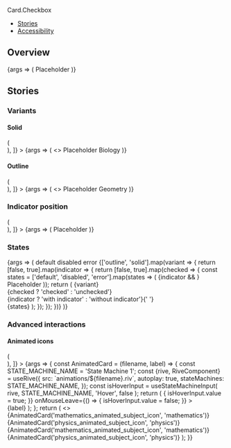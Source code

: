 


<Meta title="Components/Card2/Checkbox" component={Card.Checkbox} />

<PageHeader>Card.Checkbox</PageHeader>

- [Stories](#stories)
- [Accessibility](#accessibility)

## Overview

<Canvas>
  <Story name="Default">
    {args => (
      <Card.Checkbox {...args} width="150px" height="150px">
        <Card.CheckboxIndicator slot="top-left" />
        <Flex justifyContent="center" alignItems="center" fullHeight>
          <Text color="text-gray-50" size="xsmall" weight="bold">
            Placeholder
          </Text>
        </Flex>
      </Card.Checkbox>
    )}
  </Story>
</Canvas>

<ArgsTable story="Default" />

## Stories

### Variants

#### Solid

<Canvas>
  <Story
    name="Solid"
    decorators={[
      Story => (
        <div
          style={{
            background: 'var(--gray-30)',
            padding: 64,
            display: 'flex',
            justifyContent: 'space-evenly',
          }}
        >
          <Story />
        </div>
      ),
    ]}
  >
    {args => (
      <>
        <Card.Checkbox
          {...args}
          width="150px"
          height="150px"
          defaultChecked={true}
        >
          <Card.CheckboxIndicator slot="top-left" />
          <Flex justifyContent="center" alignItems="center" fullHeight>
            <Text color="text-gray-50" size="xsmall" weight="bold">
              Placeholder
            </Text>
          </Flex>
        </Card.Checkbox>
        <Card.Checkbox
          {...args}
          width="150px"
          height="150px"
          defaultChecked={true}
          style={{'--card-background-color': 'var(--green-20)'}}
        >
          <Card.CheckboxIndicator slot="top-left" />
          <Flex
            justifyContent="center"
            alignItems="center"
            fullHeight
            direction="column"
            gap="s"
          >
            <SubjectIcon type="biology" />
            <Text color="text-text-black" size="small" weight="bold">
              Biology
            </Text>
          </Flex>
        </Card.Checkbox>
      </>
    )}
  </Story>
</Canvas>

#### Outline

<Canvas>
  <Story
    name="Outline"
    decorators={[
      Story => (
        <div
          style={{
            padding: 64,
            display: 'flex',
            justifyContent: 'space-evenly',
          }}
        >
          <Story />
        </div>
      ),
    ]}
  >
    {args => (
      <>
        <Card.Checkbox
          {...args}
          width="150px"
          height="150px"
          defaultChecked={true}
        >
          <Card.CheckboxIndicator slot="top-left" />
          <Flex justifyContent="center" alignItems="center" fullHeight>
            <Text color="text-gray-50" size="xsmall" weight="bold">
              Placeholder
            </Text>
          </Flex>
        </Card.Checkbox>
        <Card.Checkbox
          {...args}
          variant="outline"
          width="150px"
          height="150px"
          defaultChecked={true}
        >
          <Card.CheckboxIndicator slot="top-left" />
          <Flex
            justifyContent="center"
            alignItems="center"
            fullHeight
            direction="column"
            gap="s"
          >
            <SubjectIcon type="geometry" />
            <Text color="text-text-black" size="small" weight="bold">
              Geometry
            </Text>
          </Flex>
        </Card.Checkbox>
      </>
    )}
  </Story>
</Canvas>

### Indicator position

<Canvas>
  <Story
    name="Indicator position"
    decorators={[
      Story => (
        <div
          style={{
            background: 'var(--gray-30)',
            padding: 64,
            display: 'flex',
            justifyContent: 'space-evenly',
          }}
        >
          <Story />
        </div>
      ),
    ]}
  >
    {args => (
      <Card.Checkbox
        {...args}
        width="150px"
        height="150px"
        defaultChecked={true}
      >
        <Card.CheckboxIndicator slot="top-left" />
        <Card.CheckboxIndicator slot="center-left" />
        <Card.CheckboxIndicator slot="bottom-left" />
        <Card.CheckboxIndicator slot="top-right" />
        <Card.CheckboxIndicator slot="center-right" />
        <Card.CheckboxIndicator slot="bottom-right" />
        <Flex justifyContent="center" alignItems="center" fullHeight>
          <Text color="text-gray-50" size="xsmall" weight="bold">
            Placeholder
          </Text>
        </Flex>
      </Card.Checkbox>
    )}
  </Story>
</Canvas>

### States

<Canvas>
  <Story name="States">
    {args => (
      <StoryVariantTable>
        <thead>
          <tr>
            <th />
            <th>
              <Text weight="bold" transform="capitalize" size="medium">
                default
              </Text>
            </th>
            <th>
              <Text weight="bold" transform="capitalize" size="medium">
                disabled
              </Text>
            </th>
            <th>
              <Text weight="bold" transform="capitalize" size="medium">
                error
              </Text>
            </th>
          </tr>
        </thead>
        <tbody>
          {['outline', 'solid'].map(variant => {
            return [false, true].map(indicator => {
              return [false, true].map(checked => {
                const states = ['default', 'disabled', 'error'].map(states => (
                  <td>
                    <Card.Checkbox
                      {...args}
                      variant={variant}
                      width="120px"
                      height="64px"
                      disabled={states === 'disabled'}
                      invalid={states === 'error'}
                      defaultChecked={checked}
                    >
                      {indicator && <Card.CheckboxIndicator slot="top-left" />}
                      <Flex
                        justifyContent="center"
                        alignItems="center"
                        fullHeight
                      >
                        <Text color="text-gray-50" size="xsmall" weight="bold">
                          Placeholder
                        </Text>
                      </Flex>
                    </Card.Checkbox>
                  </td>
                ));
                return (
                  <tr>
                    <td>
                      <Text weight="bold" size="small" transform="capitalize">
                        {variant}
                        <br />
                        {checked ? 'checked' : 'unchecked'}
                        <br />
                        {indicator
                          ? 'with indicator'
                          : 'without indicator'}{' '}
                        <br />
                      </Text>
                    </td>
                    {states}
                  </tr>
                );
              });
            });
          })}
        </tbody>
      </StoryVariantTable>
    )}
  </Story>
</Canvas>

### Advanced interactions

#### Animated icons

<Canvas>
  <Story
    name="Interactions"
    decorators={[
      Story => (
        <div
          style={{
            background: 'var(--indigo-20)',
            padding: 64,
            display: 'flex',
            justifyContent: 'space-evenly',
          }}
        >
          <Story />
        </div>
      ),
    ]}
  >
    {args => {
      const AnimatedCard = (filename, label) => {
        const STATE_MACHINE_NAME = 'State Machine 1';
        const {rive, RiveComponent} = useRive({
          src: `animations/${filename}.riv`,
          autoplay: true,
          stateMachines: STATE_MACHINE_NAME,
        });
        const isHoverInput = useStateMachineInput(
          rive,
          STATE_MACHINE_NAME,
          'Hover',
          false
        );
        return (
          <Card.Checkbox
            {...args}
            width="150px"
            height="150px"
            variant="solid"
            onMouseEnter={() => {
              isHoverInput.value = true;
            }}
            onMouseLeave={() => {
              isHoverInput.value = false;
            }}
          >
            <Flex
              justifyContent="center"
              alignItems="center"
              fullHeight
              direction="column"
              gap="m"
            >
              <div style={{width: 64, height: 64}}>
                <RiveComponent />
              </div>
              <Text color="text-text-black" size="small" weight="bold">
                {label}
              </Text>
            </Flex>
          </Card.Checkbox>
        );
      };
      return (
        <>
          {AnimatedCard('mathematics_animated_subject_icon', 'mathematics')}
          {AnimatedCard('physics_animated_subject_icon', 'physics')}
          {AnimatedCard('mathematics_animated_subject_icon', 'mathematics')}
          {AnimatedCard('physics_animated_subject_icon', 'physics')}
        </>
      );
    }}
  </Story>
</Canvas>
